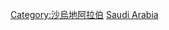 {{Commons category|Subdivisions of Saudi Arabia}}
{{Catmore}}

[[Category:沙烏地阿拉伯|Category:沙烏地阿拉伯]]
[[Category:亞洲國家行政區劃|Saudi Arabia]]